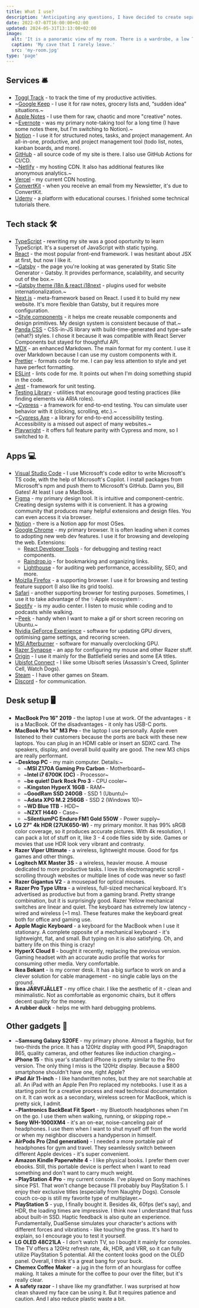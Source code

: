 ```yaml
---
title: What I use?
description: 'Anticipating any questions, I have decided to create separate page with the specifics of software and hardware I use.'
date: 2022-07-07T16:00:00+02:00
updated: 2024-05-31T13:13:00+02:00
image:
  alt: 'It is a panoramic view of my room. There is a wardrobe, a low TV cabinet, and a big corner desk with a drawer unit next to it. All furniture is black and white. The walls are grayish-blue. The ceiling is white with an additional "L" shaped suspended ceiling.'
  caption: 'My cave that I rarely leave.'
  src: 'my-room.jpg'
type: 'page'
---
```


## Services 🛎️

- [Toggl Track](https://track.toggl.com/) - to track the time of my productive activities.
- ~[Google Keep](https://keep.google.com/) - I use it for raw notes, grocery lists and, “sudden idea” situations.~
- [Apple Notes](https://www.icloud.com/notes) - I use them for raw, chaotic and more "creative" notes.
- ~[Evernote](https://evernote.com/) - was my primary note-taking tool for a long time (I have some notes there, but I'm switching to Notion).~
- [Notion](https://www.notion.so/) - I use it for structured notes, tasks, and project management. An all-in-one, productive, and project management tool (todo list, notes, kanban boards, and more).
- [GitHub](https://github.com/) - all source code of my site is there. I also use GitHub Actions for CI/CD.
- ~[Netlify](https://www.netlify.com/) - my hosting CDN. It also has additional features like anonymous analytics.~
- [Vercel](https://vercel.com/) - my current CDN hosting.
- [ConvertKit](https://convertkit.com/) - when you receive an email from my Newsletter, it's due to ConvertKit.
- [Udemy](https://www.udemy.com/) - a platform with educational courses. I finished some technical tutorials there.

## Tech stack 🛠️

- [TypeScript](https://www.typescriptlang.org/) - rewriting my site was a good oportunity to learn TypeScript. It's a superset of JavaScript with static typing.
- [React](https://reactjs.org/) - the most popular front-end framework. I was hesitant about JSX at first, but now I like it.
- ~[Gatsby](https://www.gatsbyjs.com/) - the page you're looking at was generated by Static Site Generator - Gatsby. It provides performance, scalability, and security out of the box.~
- ~[Gatsby theme i18n & react i18next](https://www.gatsbyjs.com/plugins/gatsby-theme-i18n/) - plugins used for website internationalization.~
- [Next.js](https://nextjs.org/) - meta-framework based on React. I used it to build my new website. It's more flexible than Gatsby, but it requires more configuration.
- ~[Style components](https://styled-components.com/) - it helps me create reusable components and design primitives. My design system is consistent because of that.~
- [Panda CSS](https://panda-css.com/) - CSS-in-JS library with build-time-generated and type-safe (what?) styles. I chose it because it was compatible with React Server Components but stayed for thoughtful API.
- [MDX](https://mdxjs.com/) - an enhanced Markdown. The main format for my content. I use it over Markdown because I can use my custom components with it.
- [Prettier](https://prettier.io/) - formats code for me. I can pay less attention to style and yet have perfect formatting.
- [ESLint](https://eslint.org/) - lints code for me. It points out when I'm doing something stupid in the code.
- [Jest](https://jestjs.io/) - framework for unit testing.
- [Testing Library](https://testing-library.com/) - utilities that encourage good testing practices (like finding elements via ARIA roles).
- ~[Cypress](https://www.cypress.io/) - a framework for end-to-end testing. You can simulate user behavior with it (clicking, scrolling, etc.).~
- ~[Cypress Axe](https://github.com/component-driven/cypress-axe) - a library for end-to-end accessibility testing. Accessibility is a missed out aspect of many websites.~
- [Playwright](https://playwright.dev/) - it offers full feature parity with Cypress and more, so I switched to it.

## Apps 💻

- [Visual Studio Code](https://code.visualstudio.com/) - I use Microsoft's code editor to write Microsoft's TS code, with the help of Microsoft's Copilot. I install packages from Microsoft's npm and push them to Microsoft's GitHub. Damn you, Bill Gates! At least I use a MacBook.
- [Figma](https://www.figma.com/) - my primary design tool. It is intuitive and component-centric. Creating design systems with it is convenient. It has a growing community that produces many helpful extensions and design files. You can even access it via browser.
- [Notion](https://www.notion.so/desktop) - there is a Notion app for most OSes.
- [Google Chrome](https://www.google.com/chrome/) - my primary browser. It is often leading when it comes to adopting new web dev features. I use it for browsing and developing the web. Extensions:
  - [React Developer Tools](https://chrome.google.com/webstore/detail/react-developer-tools/fmkadmapgofadopljbjfkapdkoienihi) - for debugging and testing react components.
  - [Raindrop.io](https://chrome.google.com/webstore/detail/raindropio-smart-bookmark/ldgfbffkinooeloadekpmfoklnobpien) - for bookmarking and organizing links.
  - [Lighthouse](https://chrome.google.com/webstore/detail/lighthouse/blipmdconlkpinefehnmjammfjpmpbjk) - for auditing web performance, accessibility, SEO, and more.
- [Moizlla Firefox](https://www.mozilla.org/en-US/firefox/new/) - a supporting browser. I use it for browsing and testing feature support (I also like its grid tools).
- [Safari](https://www.apple.com/safari/) - another supporting browser for testing purposes. Sometimes, I use it to take advantage of the ✨Apple ecosystem✨.
- [Spotify](https://www.spotify.com/) - is my audio center. I listen to music while coding and to podcasts while walking.
- ~[Peek](http://manpages.ubuntu.com/manpages/impish/man1/peek.1.html) - handy when I want to make a gif or short screen recoring on Ubuntu.~
- [Nvidia GeForce Experience](https://www.nvidia.com/en-us/geforce/geforce-experience/) - software for updating GPU dirvers, optimising game settings, and recoring screen.
- [MSI Afterburner](https://www.msi.com/Landing/afterburner/graphics-cards) - software for manually overclocking GPU.
- [Razer Synapse](https://www.razer.com/eu-en/synapse-3) - an app for configuring my mouse and other Razer stuff.
- [Origin](https://www.origin.com/gbr/en-us/store/download) - I use it mainly for the Battlefield series and some EA titles.
- [Ubisfot Connect](https://ubisoftconnect.com/en-US/) - I like some Ubisoft series (Assassin's Creed, Splinter Cell, Watch Dogs).
- [Steam](https://store.steampowered.com/) - I have other games on Steam.
- [Discord](https://discord.com/) - for communication.

## Desk setup 🖥️

- **MacBook Pro 16" 2019** - the laptop I use at work. Of the advantages - it is a MacBook. Of the disadvantages - it only has USB-C ports.
- **MacBook Pro 14" M3 Pro** - the laptop I use personally. Apple even listened to their customers because the ports are back with these new laptops. You can plug in an HDMI cable or insert an SDXC card. The speakers, display, and overall build quality are good. The new M3 chips are really performant.
- ~**Desktop PC** - my main computer. Details:~
  - ~**MSI Z170A Gaming Pro Carbon** - Motherboard~
  - ~**Intel i7 6700K (OC)** - Processor~
  - ~**be quiet! Dark Rock Pro 3** - CPU cooler~
  - ~**Kingston HyperX 16GB** - RAM~
  - ~**GoodRam SSD 240GB** - SSD 1 (Ubuntu)~
  - ~**Adata XPG M.2 256GB** - SSD 2 (Windows 10)~
  - ~**WD Blue 1TB** - HDD~
  - ~**NZXT H440** - Case~
  - ~**SilentiumPC Enduro FM1 Gold 550W** - Power supply~
- **LG 27" 4k HDR (27UK650-W)** - my primary monitor. It has 99% sRGB color coverage, so it produces accurate pictures. With 4k resolution, I can pack a lot of stuff on it, like 3 - 4 code files side by side. Games or movies that use HDR look very vibrant and contrasty.
- **Razer Viper Ultimate** - a wireless, lightweight mouse. Good for fps games and other things.
- **Logitech MX Master 3S** - a wireless, heavier mouse. A mouse dedicated to more productive tasks. I love its electromagnetic scroll - scrolling through websites or multiple lines of code was never so fast!
- **Razer Gigantus V2** - a mousepad for optical mouses.
- **Razer Pro Type Ultra** - a wireless, full-sized mechanical keyboard. It's advertised as productive but from a gaming brand. Pretty strange combination, but it is surprisingly good. Razer Yellow mechanical switches are linear and quiet. The keyboard has extremely low latency - wired and wireless (~1 ms). These features make the keyboard great both for office and gaming use.
- **Apple Magic Keyboard** - a keyboard for the MacBook when I use it stationary. A complete opposite of a mechanical keyboard - it's lightweight, flat, and small. But typing on it is also satisfying. Oh, and battery life on this thing is crazy!
- **HyperX Cloud II** - bought it recently, replacing the previous version. Gaming headset with an accurate audio profile that works for consuming other media. Very comfortable.
- **Ikea Bekant** - is my corner desk. It has a big surface to work on and a clever solution for cable management - no single cable lays on the ground.
- **Ikea JÄRVFJÄLLET** - my office chair. I like the aesthetic of it - clean and minimalistic. Not as comfortable as ergonomic chairs, but it offers decent quality for the money.
- **A rubber duck** - helps me with hard debugging problems.

## Other gadgets 📱

- ~**Samsung Galaxy S20FE** - my primary phone. Almost a flagship, but for two-thirds the price. It has a 120Hz display with good PPI, Snapdragon 865, quality cameras, and other features like induction charging.~
- **iPhone 15** - this year's standard iPhone is pretty similar to the Pro version. The only thing I miss is the 120Hz display. Because a $800 smartphone shouldn't have one, right Apple?
- **iPad Air 11-inch** - I like handwritten notes, but they are not searchable at all. An iPad with an Apple Pen Pro replaced my notebooks. I use it as a starting point for a creative process and read technical documentation on it. It can work as a secondary, wireless screen for MacBook, which is pretty sick, I admit.
- ~**Plantronics BackBeat Fit Sport** - my Bluetooth headphones when I'm on the go. I use them when walking, running, or skipping rope.~
- **Sony WH-1000XM4** - it's an on-ear, noise-canceling pair of headphones. I use them when I want to shut myself off from the world or when my neighbor discovers a handyperson in himself.
- **AirPods Pro (2nd generation)** - I needed a more portable pair of headphones for gym and travel. They seamlessly switch between different Apple devices - it's super convenient.
- **Amazon Kindle Paperwhite 4** - I like physical books. I prefer them over ebooks. Still, this portable device is perfect when I want to read something and don't want to carry much weight.
- ~**PlayStation 4 Pro** - my current console. I've played on Sony machines since PS1. That won't change because I'll probably buy PlayStation 5. I enjoy their exclusive titles (especially from Naughty Dogs). Console couch co-op is still my favorite type of multiplayer.~
- **PlayStation 5** - yup, I finally bought it. Besides 4k, 60fps (let's say), and HDR, the loading times are impressive. I think now I understand that fuss about built-in SSD. Haptic feedback is also quite an experience. Fundamentally, DualSense simulates your character's actions with different forces and vibrations - like touching the grass. It's hard to explain, so I encourage you to test it yourself.
- **LG OLED 48C21LA** - I don't watch TV, so I bought it mainly for consoles. The TV offers a 120Hz refresh rate, 4k, HDR, and VRR, so it can fully utilize PlayStation 5 potential. All the content looks good on the OLED panel. Overall, I think it's a great bang for your buck.
- **Chemex Coffee Maker** - a jug in the form of an hourglass for coffee making. It takes a minute for the coffee to pour over the filter, but it's really clear.
- **A safety razor** - I shave like my grandfather. I was surprised at how clean shaved my face can be using it. But it requires patience and caution. And I also reduce plastic waste a bit.
